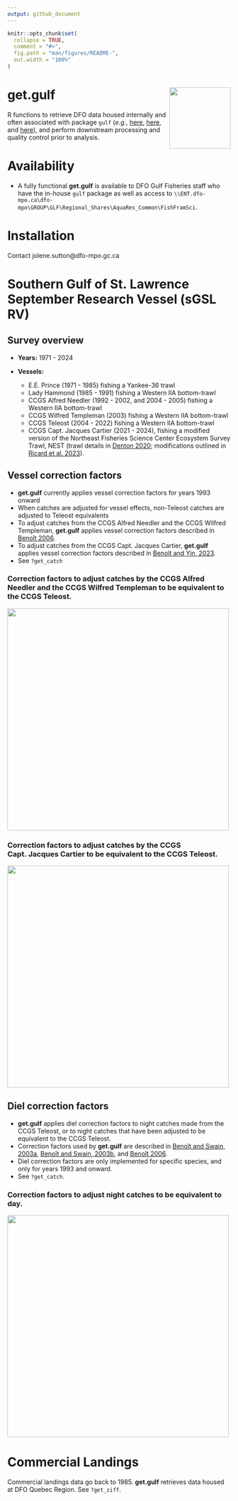 ```yaml
---
output: github_document
---
```


<!-- README.md is generated from README.Rmd. Please edit that file -->

```r
knitr::opts_chunk$set(
  collapse = TRUE,
  comment = "#>",
  fig.path = "man/figures/README-",
  out.width = "100%"
)
```

# get.gulf <img src="man/figures/logo.png" align="right" height="138" alt="" />


<!-- badges: start -->
<!-- badges: end -->

R functions to retrieve DFO data housed internally and often associated with package `gulf` (*e.g.,* [here](https://github.com/dfo-gulf-science/gulf/tree/master), [here](https://github.com/ricardd/gulf2), and [here](https://github.com/TobieSurette/gulf.data)), and perform downstream processing and quality control prior to analysis.

# Availability

  * A fully functional **get.gulf** is available to DFO Gulf Fisheries staff who have the in-house `gulf` package as well as access to `\\ENT.dfo-mpo.ca\dfo-mpo\GROUP\GLF\Regional_Shares\AquaRes_Common\FishFramSci`.

# Installation

Contact jolene.sutton@dfo-mpo.gc.ca
  
# Southern Gulf of St. Lawrence September Research Vessel (sGSL RV)

## Survey overview
  + **Years:** 1971 - 2024
  
  + **Vessels:**
    + E.E. Prince (1971 - 1985) fishing a Yankee-36 trawl
    + Lady Hammond (1985 - 1991) fishing a Western IIA bottom-trawl
    + CCGS Alfred Needler (1992 - 2002, and 2004 - 2005) fishing a Western IIA bottom-trawl
    + CCGS Wilfred Templeman (2003) fishing a Western IIA bottom-trawl
    + CCGS Teleost (2004 - 2022) fishing a Western IIA bottom-trawl
    + CCGS Capt. Jacques Cartier (2021 - 2024), fishing a modified version of the Northeast Fisheries Science Center Ecosystem Survey Trawl, NEST (trawl details in [Denton 2020](https://waves-vagues.dfo-mpo.gc.ca/library-bibliotheque/4087638x.pdf); modifications outlined in [Ricard et al. 2023](https://publications.gc.ca/collections/collection_2023/mpo-dfo/Fs97-6-3547-eng.pdf)).

## Vessel correction factors
  + **get.gulf** currently applies vessel correction factors for years 1993 onward
  + When catches are adjusted for vessel effects, non-Teleost catches are adjusted to Teleost equivalents
  + To adjust catches from the CCGS Alfred Needler and the CCGS Wilfred Templeman, **get.gulf** applies vessel correction factors described in [Benoît 2006](https://www.dfo-mpo.gc.ca/csas-sccs/publications/resdocs-docrech/2006/2006_008-eng.htm).
  + To adjust catches from the CCGS Capt. Jacques Cartier, **get.gulf** applies vessel correction factors described in [Benoît and Yin, 2023](https://waves-vagues.dfo-mpo.gc.ca/library-bibliotheque/41220614.pdf).
  + See `?get_catch`

### Correction factors to adjust catches by the CCGS Alfred Needler and the CCGS Wilfred Templeman to be equivalent to the CCGS Teleost.

<img src="man/figures/tab01.png" align="center" height="500" alt="" />


### Correction factors to adjust catches by the CCGS Capt. Jacques Cartier to be equivalent to the CCGS Teleost.

<img src="man/figures/tab02.png" align="center" height="500" alt="" />


## Diel correction factors
  + **get.gulf** applies diel correction factors to night catches made from the CCGS Teleost, or to night catches that have been adjusted to be equivalent to the CCGS Teleost.
  + Correction factors used by **get.gulf** are described in [Benoît and Swain, 2003a](https://academic.oup.com/icesjms/article/60/6/1298/653532?login=true), [Benoît and Swain, 2003b](https://publications.gc.ca/collections/collection_2012/mpo-dfo/Fs97-6-2505-eng.pdf), and  [Benoît 2006](https://waves-vagues.dfo-mpo.gc.ca/library-bibliotheque/331162.pdf).
  + Diel correction factors are only implemented for specific species, and only for years 1993 and onward. 
  + See `?get_catch`.

### Correction factors to adjust night catches to be equivalent to day.

<img src="man/figures/tab03.png" align="center" height="500" alt="" />

# Commercial Landings
Commercial landings data go back to 1985. **get.gulf** retrieves data housed at DFO Quebec Region. See `?get_ziff`.
